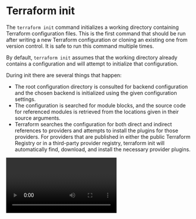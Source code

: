 # Terraform init

The `terraform init` command initializes a working directory containing Terraform configuration files. This is the first command that should be run after writing a new Terraform configuration or cloning an existing one from version control. It is safe to run this command multiple times.

By default, `terraform init` assumes that the working directory already contains a configuration and will attempt to initialize that configuration.

During init there are several things that happen:

- The root configuration directory is consulted for backend configuration and the chosen backend is initialized using the given configuration settings.
- The configuration is searched for module blocks, and the source code for referenced modules is retrieved from the locations given in their source arguments.
- Terraform searches the configuration for both direct and indirect references to providers and attempts to install the plugins for those providers. For providers that are published in either the public Terraform Registry or in a third-party provider registry, terraform init will automatically find, download, and install the necessary provider plugins.

<Video id="d5Z-mQbxoP8"/>

<Task id="terraform_init">
  Initialize the working directory `$HOME/terraform_basics` containing the Terraform configuration files using the `terraform init` command.
</Task>